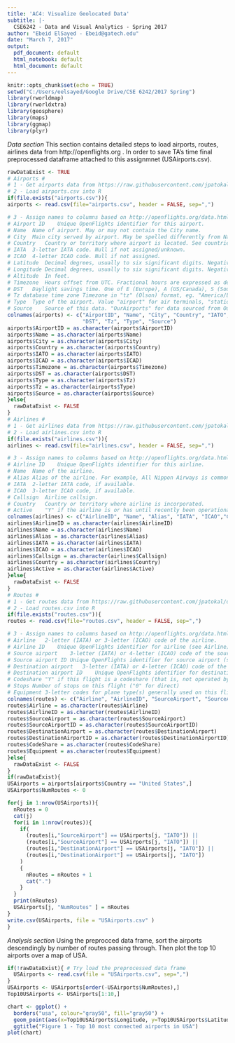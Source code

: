 ```yaml
---
title: 'AC4: Visualize Geolocated Data'
subtitle: |-
  CSE6242 - Data and Visual Analytics - Spring 2017
author: "Ebeid ElSayed - Ebeid@gatech.edu"
date: "March 7, 2017"
output:
  pdf_document: default
  html_notebook: default
  html_document: default
---
```


```r
knitr::opts_chunk$set(echo = TRUE)
setwd("C:/Users/eelsayed/Google Drive/CSE 6242/2017 Spring")
library(rworldmap) 
library(rworldxtra) 
library(geosphere)
library(maps)
library(ggmap)
library(plyr)
```
*Data section* 
This section contains detailed steps to load airports, routes, airlines data from http://openflights.org . In order to save TA's time final preprocessed dataframe attached to this assignmnet (USAirports.csv).
```r
rawDataExist <- TRUE
# Airports #
# 1 - Get airports data from https://raw.githubusercontent.com/jpatokal/openflights/master/data/airports.dat?_sm_au_=isVDZ77Sn0kTV1q6 and save it to airports.csv file
# 2 - Load airports.csv into R
if(file.exists("airports.csv")){
airports <- read.csv(file="airports.csv", header = FALSE, sep=",")

# 3 - Assign names to columns based on http://openflights.org/data.html 
# Airport ID	Unique OpenFlights identifier for this airport.
# Name	Name of airport. May or may not contain the City name.
# City	Main city served by airport. May be spelled differently from Name.
# Country	Country or territory where airport is located. See countries.dat to cross-reference to ISO 3166-1 codes.
# IATA	3-letter IATA code. Null if not assigned/unknown.
# ICAO	4-letter ICAO code. Null if not assigned.
# Latitude	Decimal degrees, usually to six significant digits. Negative is South, positive is North.
# Longitude	Decimal degrees, usually to six significant digits. Negative is West, positive is East.
# Altitude	In feet.
# Timezone	Hours offset from UTC. Fractional hours are expressed as decimals, eg. India is 5.5.
# DST	Daylight savings time. One of E (Europe), A (US/Canada), S (South America), O (Australia), Z (New Zealand), N (None) or U (Unknown). See also: Help: Time
# Tz database time zone	Timezone in "tz" (Olson) format, eg. "America/Los_Angeles".
# Type	Type of the airport. Value "airport" for air terminals, "station" for train stations, "port" for ferry terminals and "unknown" if not known. In airports.csv, only type=airport is included.
# Source	Source of this data. "OurAirports" for data sourced from OurAirports, "Legacy" for old data not matched to OurAirports (mostly DAFIF), "User" for unverified user contributions. In airports.csv, only source=OurAirports is included.
colnames(airports) <- c("AirportID", "Name", "City", "Country", "IATO", "ICAD", "Latitude", "Longitude", "Altitude", "Timezone", 
                        "DST", "Tz", "Type", "Source")
airports$AirportID = as.character(airports$AirportID)
airports$Name = as.character(airports$Name)
airports$City = as.character(airports$City)
airports$Country = as.character(airports$Country)
airports$IATO = as.character(airports$IATO)
airports$ICAD = as.character(airports$ICAD)
airports$Timezone = as.character(airports$Timezone)
airports$DST = as.character(airports$DST)
airports$Type = as.character(airports$Tz)
airports$Tz = as.character(airports$Type)
airports$Source = as.character(airports$Source)
}else{
  rawDataExist <- FALSE
}
# Airlines #
# 1 - Get airlines data from https://raw.githubusercontent.com/jpatokal/openflights/master/data/airlines.dat?_sm_au_=isVDZ77Sn0kTV1q6 and save it to airlines.csv file
# 2 - Load airlines.csv into R
if(file.exists("airlines.csv")){
airlines <- read.csv(file="airlines.csv", header = FALSE, sep=",")

# 3 - Assign names to columns based on http://openflights.org/data.html 
# Airline ID	Unique OpenFlights identifier for this airline.
# Name	Name of the airline.
# Alias	Alias of the airline. For example, All Nippon Airways is commonly known as "ANA".
# IATA	2-letter IATA code, if available.
# ICAO	3-letter ICAO code, if available.
# Callsign	Airline callsign.
# Country	Country or territory where airline is incorporated.
# Active	"Y" if the airline is or has until recently been operational, "N" if it is defunct. This field is not reliable: in particular, major airlines that stopped flying long ago, but have not had their IATA code reassigned (eg. Ansett/AN), will incorrectly show as "Y".
colnames(airlines) <- c("AirlineID", "Name", "Alias", "IATA", "ICAO","Callsign","Country", "Active")
airlines$AirlineID = as.character(airlines$AirlineID)
airlines$Name = as.character(airlines$Name)
airlines$Alias = as.character(airlines$Alias)
airlines$IATA = as.character(airlines$IATA)
airlines$ICAO = as.character(airlines$ICAO)
airlines$Callsign = as.character(airlines$Callsign)
airlines$Country = as.character(airlines$Country)
airlines$Active = as.character(airlines$Active)
}else{
  rawDataExist <- FALSE
}
# Routes #
# 1 - Get routes data from https://raw.githubusercontent.com/jpatokal/openflights/master/data/routes.dat?_sm_au_=isVH66qWCH5tTDQr and save it to routes.csv file
# 2 - Load routes.csv into R
if(file.exists("routes.csv")){
routes <- read.csv(file="routes.csv", header = FALSE, sep=",")

# 3 - Assign names to columns based on http://openflights.org/data.html 
# Airline	2-letter (IATA) or 3-letter (ICAO) code of the airline.
# Airline ID	Unique OpenFlights identifier for airline (see Airline).
# Source airport	3-letter (IATA) or 4-letter (ICAO) code of the source airport.
# Source airport ID	Unique OpenFlights identifier for source airport (see Airport)
# Destination airport	3-letter (IATA) or 4-letter (ICAO) code of the destination airport.
# Destination airport ID	Unique OpenFlights identifier for destination airport (see Airport)
# Codeshare	"Y" if this flight is a codeshare (that is, not operated by Airline, but another carrier), empty otherwise.
# Stops	Number of stops on this flight ("0" for direct)
# Equipment	3-letter codes for plane type(s) generally used on this flight, separated by spaces
colnames(routes) <- c("Airline", "AirlineID", "SourceAirport", "SourceAirportID", "DestinationAirport", "DestinationAirportID","CodeShare","Stops", "Equipment")
routes$Airline = as.character(routes$Airline)
routes$AirlineID = as.character(routes$AirlineID)
routes$SourceAirport = as.character(routes$SourceAirport)
routes$SourceAirportID = as.character(routes$SourceAirportID)
routes$DestinationAirport = as.character(routes$DestinationAirport)
routes$DestinationAirportID = as.character(routes$DestinationAirportID)
routes$CodeShare = as.character(routes$CodeShare)
routes$Equipment = as.character(routes$Equipment)
}else{
  rawDataExist <- FALSE
}
if(rawDataExist){
USAirports = airports[airports$Country == "United States",]
USAirports$NumRoutes <- 0

for(j in 1:nrow(USAirports)){
  nRoutes = 0
  cat(j)
  for(i in 1:nrow(routes)){
    if(
      (routes[i,"SourceAirport"] == USAirports[j, "IATO"]) ||
      (routes[i,"SourceAirport"] == USAirports[j, "IATO"]) ||
      (routes[i,"DestinationAirport"] == USAirports[j, "IATO"]) ||
      (routes[i,"DestinationAirport"] == USAirports[j, "IATO"]) 
    )
    {
      nRoutes = nRoutes + 1
      cat(".")
    }
  }
  print(nRoutes)
  USAirports[j, "NumRoutes" ] = nRoutes
}
write.csv(USAirports, file = "USAirports.csv" )
}
```
*Analysis section*
Using the preprocced data frame, sort the airports descendingly by number of routes passing through. Then plot the top 10 airports over a map of USA.
```r
if(!rawDataExist){ # Try load the preprocessed data frame
  USAirports <- read.csv(file = "USAirports.csv", sep=",")
}
USAirports <- USAirports[order(-USAirports$NumRoutes),]
Top10USAirports <- USAirports[1:10,]

chart <- ggplot() + 
  borders("usa", colour="gray50", fill="gray50") +
  geom_point(aes(x=Top10USAirports$Longitude, y=Top10USAirports$Latitude) ,color="blue", size=3) + 
  ggtitle("Figure 1 - Top 10 most connected airports in USA")
plot(chart)
```

